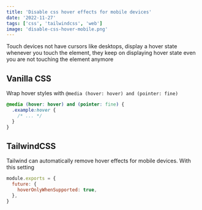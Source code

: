 ```yaml
---
title: 'Disable css hover effects for mobile devices'
date: '2022-11-27'
tags: ['css', 'tailwindcss', 'web']
image: 'disable-css-hover-mobile.png'
---
```


Touch devices not have cursors like desktops, display a hover state whenever you
touch the element, they keep on displaying hover state even you are not touching
the element anymore

## Vanilla CSS

Wrap hover styles with `@media (hover: hover) and (pointer: fine)`

```css
@media (hover: hover) and (pointer: fine) {
  .example:hover {
    /* ... */
  }
}
```

## TailwindCSS

Tailwind can automatically remove hover effects for mobile devices. With this
setting

```javascript title="tailwind.config.js"
module.exports = {
  future: {
    hoverOnlyWhenSupported: true,
  },
}
```
